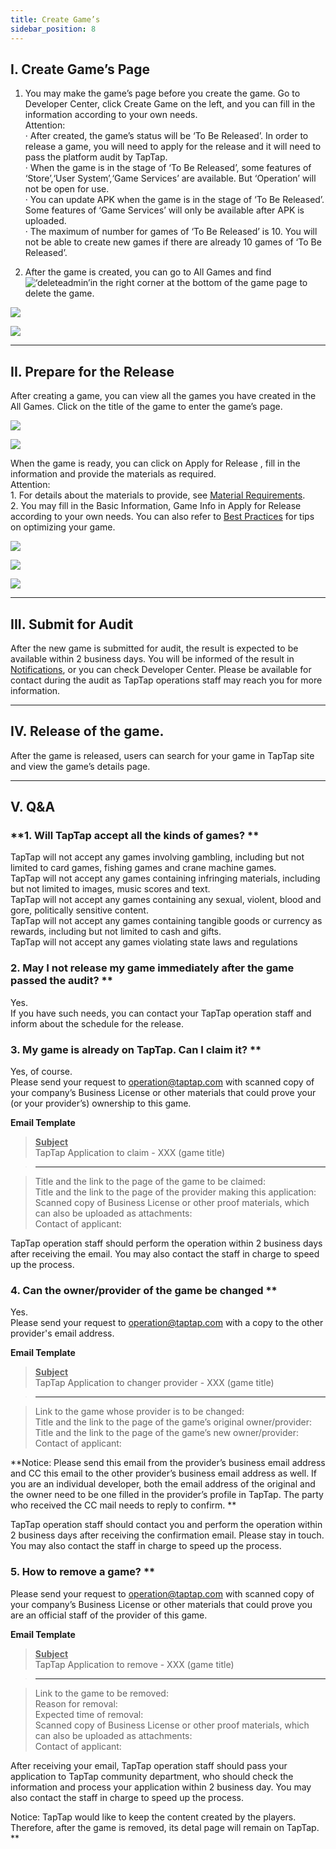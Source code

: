 ```yaml
---
title: Create Game’s
sidebar_position: 8
---
```



## I. Create Game’s Page  

1. You may make the game’s page before you create the game. Go to <Blue>Developer Center</Blue>, click <Blue>Create Game</Blue> on the left, and you can fill in the information according to your own needs.  
Attention:  
· After created, the game’s status will be ‘To Be Released’. In order to release a game, you will need to apply for the release and it will need to pass the platform audit by TapTap.  
· When the game is in the stage of ‘To Be Released’, some features of ‘Store’,‘User System’,‘Game Services’ are available. But ‘Operation’ will not be open for use.  
· You can update APK when the game is in the stage of ‘To Be Released’. Some features of ‘Game Services’ will only be available after APK is uploaded.  
· The maximum of number for games of ‘To Be Released’ is 10\. You will not be able to create new games if there are already 10 games of ‘To Be Released’.      

2. After the game is created, you can go to <Blue>All Games</Blue> and find ![‘deleteadmin’](https://img.tapimg.com/market/images/2e5c836549d866d6d44036d158095cbb.png)in the right corner at the bottom of the game page to delete the game.

![](https://img.tapimg.com/market/images/e1912a75619426a42f163ad1fd9e9ce2.png)     

![](https://img.tapimg.com/market/images/85dad93863fc7ea7d012d35b1d6ef255.png)     

---

## II. Prepare for the Release  
After creating a game, you can view all the games you have created in the <Blue>All Games</Blue>. Click on the title of the game to enter the game’s page.  

![](https://img.tapimg.com/market/images/1a17cee5fb13dafe4c20c9edbe5dbfb2.png)     

![](https://img.tapimg.com/market/images/3b23b5716bed5d7ec06162d94dc20221.png)     

When the game is ready, you can click on <Blue>Apply for Release</Blue> , fill in the information and provide the materials as required.  
Attention:  
1\. For details about the materials to provide, see [Material Requirements](http://www.taptap.com/developer/help_docs/7?id=42).    
2\. You may fill in the <Blue>Basic Information</Blue>, <Blue>Game Info</Blue> in <Blue>Apply for Release</Blue> according to your own needs. You can also refer to  [Best Practices](https://www.taptap.com/developer-center/doc/7?id=89) for tips on optimizing your game.

![](https://img.tapimg.com/market/images/1a17cee5fb13dafe4c20c9edbe5dbfb2.png)     

![](https://img.tapimg.com/market/images/533dd0715be87f6f8ccce7709fbacfc5.png)     


![](https://img.tapimg.com/market/images/c667452e32aaa60cc2168e2fa9453e33.png)     

---

## III. Submit for Audit  
After the new game is submitted for audit, the result is expected to be available within 2 business days. You will be informed of the result in [Notifications](https://www.taptap.com/notifications?type=4&show_type=inbox), or you can check Developer Center. Please be available for contact during the audit as TapTap operations staff may reach you for more information.     

---

## IV. Release of the game.  
After the game is released, users can search for your game in TapTap site and view the game’s details page.    

---

## V. Q&A
### **1\. Will TapTap accept all the kinds of games? **
TapTap will not accept any games involving gambling, including but not limited to card games, fishing games and crane machine games.  
TapTap will not accept any games containing infringing materials, including but not limited to images, music scores and text.  
TapTap will not accept any games containing any sexual, violent, blood and gore, politically sensitive content.   
TapTap will not accept any games containing tangible goods or currency as rewards, including but not limited to cash and gifts.  
TapTap will not accept any games violating state laws and regulations     

### 2\. May I not release my game immediately after the game passed the audit? **
Yes.  
If you have such needs, you can contact your TapTap operation staff and inform about the schedule for the release.     

### 3\. My game is already on TapTap. Can I claim it? **
Yes, of course.  
Please send your request to [operation@taptap.com](mailto:operation@taptap.com) with scanned copy of your company’s Business License or other materials that could prove your (or your provider’s) ownership to this game.  

**Email Template**  
> **<u>Subject</u>**  
> TapTap Application to claim - XXX (game title)  

> ---  

> Title and the link to the page of the game to be claimed:  
> Title and the link to the page of the provider making this application:    
> Scanned copy of Business License or other proof materials, which can also be uploaded as attachments:  
> Contact of applicant:  

TapTap operation staff should perform the operation within 2 business days after receiving the email. You may also contact the staff in charge to speed up the process.  
   

### 4\. Can the owner/provider of the game be changed **  
Yes.  
Please send your request to [operation@taptap.com](mailto:operation@taptap.com) with a copy to the other provider's email address.  

**Email Template**  
> **<u>Subject</u>**    
> TapTap Application to changer provider - XXX (game title)

> ---

> Link to the game whose provider is to be changed:  
> Title and the link to the page of the game’s original owner/provider:  
> Title and the link to the page of the game’s new owner/provider:  
> Contact of applicant:   

**Notice: Please send this email from the provider’s business email address and CC this email to the other provider’s business email address as well. If you are an individual developer, both the email address of the original and the owner need to be one filled in the provider’s profile in TapTap.  The party who received the CC mail needs to reply to confirm. **  

TapTap operation staff should contact you and perform the operation within 2 business days after receiving the confirmation email. Please stay in touch. You may also contact the staff in charge to speed up the process.     

### 5\. How to remove a game? **  
Please send your request to [operation@taptap.com](mailto:operation@taptap.com) with scanned copy of your company’s Business License or other materials that could prove you are an official staff of the provider of this game.  

**Email Template**  
> **<u>Subject</u>**  
> TapTap Application to remove - XXX (game title)

> ---

> Link to the game to be removed:  
> Reason for removal:  
> Expected time of removal:  
> Scanned copy of Business License or other proof materials, which can also be uploaded as attachments:  
> Contact of applicant:  

After receiving your email, TapTap operation staff should pass your application to TapTap community department, who should check the information and process your application within 2 business day. You may also contact the staff in charge to speed up the process.  

Notice: TapTap would like to keep the content created by the players. Therefore, after the game is removed, its detal page will remain on TapTap. **
